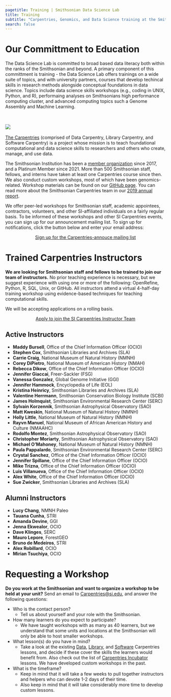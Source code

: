 ```yaml
---
pagetitle: Training | Smithsonian Data Science Lab
title: Training
subtitle: "Carpentries, Genomics, and Data Science training at the Smithsonian"
search: false 
---
```

# Our Committment to Education
The Data Science Lab is committed to broad based data literacy both within the ranks of the Smithsonian and beyond. A primary component of this committment is training - the Data Science Lab offers trainings on a wide suite of topics, and with university partners, courses that develop techincal skills in research methods alongside conceptual foundations in data science. Topics include data science skills workshops (e.g., coding in UNIX, Python, and R), performaing analyses on Smithsonians high performance computing cluster, and advanced computing topics such a Genome Assembly and Machine Learning.  
\

## ![](https://carpentries.org/assets/img/TheCarpentries.svg)

[The Carpentries](https://carpentries.org/) (comprised of Data Carpentry, Library Carpentry, and Software Carpentry) is a project whose mission is to teach foundational computational and data science skills to researchers and others who create, manage, and use data.

The Smithsonian Institution has been a [member organization](https://carpentries.org/members/) since 2017, and a Platinum Member since 2021. More than 500 Smithsonian staff, fellows, and interns have taken at least one Carpentries course since then. We also conduct custom workshops, most of which have been genomics-related. Workshop materials can be found on our [GitHub page](http://github.com/SmithsonianWorkshops). You can read more about the Smithsonian Carpentries team in our [2019 annual report](https://datascience.si.edu/sites/default/files/si_carpentries_annual_2019.pdf).

We offer peer-led workshops for Smithsonian staff, academic appointees, contractors, volunteers, and other SI-affiliated individuals on a fairly regular basis. To be informed of these workshops and other SI Carpentries events, you can sign up for our announcement mailing list. To sign up for notifications, click the button below and enter your email address:

<center>

[Sign up for the Carpentries-annouce mailing list](https://si-listserv.si.edu/cgi-bin/wa?SUBED1=CARPENTRIES-ANNOUNCE&A=1)

</center>

# Trained Carpentries Instructors
**We are looking for Smithsonian staff and fellows to be trained to join our team of instructors.** No prior teaching experience is necessary, but we suggest experience with using one or more of the following: OpenRefine, Python, R, SQL, Unix, or GitHub. All instructors attend a virtual 4-half-day training workshop using evidence-based techniques for teaching computational skills.

We will be accepting applications on a rolling basis.

<center>


[Apply to join the SI Carpentries Instructor Team](https://forms.office.com/r/Qi9xEmhGpY)

</center>

## Active Instructors
* **Maddy Bursell**, Office of the Chief Information Officer (OCIO)
* **Stephen Cox**, Smithsonian Libraries and Archives (SLA)
* **Carrie Craig**, National Museum of Natural History (NMNH)
* **Corey DiPietro**, National Museum of American History (NMAH)
* **Rebecca Dikow**, Office of the Chief Information Officer (OCIO)
* **Jennifer Giaccai**, Freer-Sackler (FSG)
* **Vanessa Gonzalez**, Global Genome Initiative (GGI)
* **Jennifer Hammock**, Encyclopedia of Life (EOL)
* **Kristina Heinricy**, Smithsonian Libraries and Archives (SLA)
* **Valentine Herrmann**, Smithsonian Conservation Biology Institute (SCBI)
* **James Holmquist**, Smithsonian Environmental Research Center (SERC)
* **Sylvain Korzennik**, Smithsonian Astrophysical Observatory (SAO)
* **Matt Kweskin**, National Museum of Natural History (NMNH)
* **Holly Little**, National Museum of Natural History (NMNH)
* **Rayvn Manuel**, National Museum of African American History and Culture (NMAAHC)
* **Rodolfo Montez**, Smithsonian Astrophysical Observatory (SAO)
* **Christopher Moriarty**, Smithsonian Astrophysical Observatory (SAO)
* **Michael O'Mahoney**, National Museum of Natural History (NMNH)
* **Paula Pappalardo**, Smithsonian Environmental Research Center (SERC)
* **Crystal Sanchez**, Office of the Chief Information Officer (OCIO)
* **Jennifer Spillane**, Office of the Chief Information Officer (OCIO)
* **Mike Trizna**, Office of the Chief Information Officer (OCIO)
* **Luis Villanueva**, Office of the Chief Information Officer (OCIO)
* **Alex White**, Office of the Chief Information Officer (OCIO)
* **Sue Zwicker**, Smithsonian Libraries and Archives (SLA)

## Alumni Instructors
* **Lucy Chang**, NMNH Paleo
* **Tauana Cunha**, STRI
* **Amanda Devine**, GGI
* **Jenna Ekwealor**, OCIO
* **Dave Klinges**, SERC
* **Mauro Lepore**, ForestGEO
* **Bruno de Medeiros**, STRI
* **Alex Robillard**, OCIO
* **Mirian Tsuchiya**, OCIO

# Requesting a Workshop
**Do you work at the Smithsonian and want to organize a workshop to be held at your unit?**
Send an email to [Carpentries@si.edu](mailto:Carpentries@si.edu), and answer the following questions:

* Who is the contact person?
    + Tell us about yourself and your role with the Smithsonian.
* How many learners do you expect to participate?
    + We have taught workshops with as many as 40 learners, but we understand that some units and locations at the Smithsonian will only be able to host smaller workshops.
* What lesson(s) do you have in mind?
    + Take a look at the existing [Data](https://datacarpentry.org/lessons/), [Library](https://librarycarpentry.org/lessons/), and [Software](https://software-carpentry.org/lessons/) Carpentries lessons, and decide if these cover the skills the learners would benefit from. Also check out the list of [Carpentries Incubator](https://carpentries.org/community-lessons/) lessons. We have developed custom workshops in the past.
* What is the timeframe?
    + Keep in mind that it will take a few weeks to pull together instructors and helpers who can devote 1-2 days of their time.
    + Also keep in mind that it will take considerably more time to develop custom lessons.